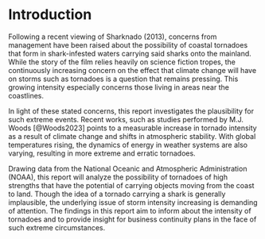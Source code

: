 # Introduction

Following a recent viewing of Sharknado (2013), concerns from management
have been raised about the possibility of coastal tornadoes that form in
shark-infested waters carrying said sharks onto the mainland. While the
story of the film relies heavily on science fiction tropes, the
continuously increasing concern on the effect that climate change will
have on storms such as tornadoes is a question that remains pressing.
This growing intensity especially concerns those living in areas near
the coastlines.

In light of these stated concerns, this report investigates the
plausibility for such extreme events. Recent works, such as studies
performed by M.J. Woods [@Woods2023] points to a measurable increase in
tornado intensity as a result of climate change and shifts in
atmospheric stability. With global temperatures rising, the dynamics of
energy in weather systems are also varying, resulting in more extreme
and erratic tornadoes.

Drawing data from the National Oceanic and Atmospheric Administration
(NOAA), this report will analyze the possibility of tornadoes of high
strengths that have the potential of carrying objects moving from the
coast to land. Though the idea of a tornado carrying a shark is
generally implausible, the underlying issue of storm intensity
increasing is demanding of attention. The findings in this report aim to
inform about the intensity of tornadoes and to provide insight for
business continuity plans in the face of such extreme circumstances.